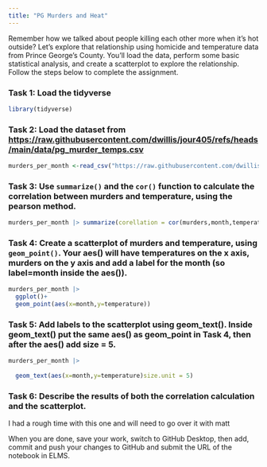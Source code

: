 ```yaml
---
title: "PG Murders and Heat"
---
```


Remember how we talked about people killing each other more when it's hot outside? Let's explore that relationship using homicide and temperature data from Prince George's County. You'll load the data, perform some basic statistical analysis, and create a scatterplot to explore the relationship. Follow the steps below to complete the assignment.

### Task 1: Load the tidyverse
```r
library(tidyverse)
```



### Task 2: Load the dataset from [https://raw.githubusercontent.com/dwillis/jour405/refs/heads/main/data/pg_murder_temps.csv](https://raw.githubusercontent.com/dwillis/jour405/refs/heads/main/data/pg_murder_temps.csv)

```r
murders_per_month <-read_csv("https://raw.githubusercontent.com/dwillis/jour405/refs/heads/main/data/pg_murder_temps.csv")

```


### Task 3: Use `summarize()` and the `cor()` function to calculate the correlation between murders and temperature, using the pearson method.

```r
murders_per_month |> summarize(corellation = cor(murders,month,temperature, method= "pearson"))
```

### Task 4: Create a scatterplot of murders and temperature, using `geom_point()`. Your aes() will have temperatures on the x axis, murders on the y axis and add a label for the month (so label=month inside the aes()).

```r
murders_per_month |>
  ggplot()+
  geom_point(aes(x=month,y=temperature))
```



### Task 5: Add labels to the scatterplot using geom_text(). Inside geom_text() put the same aes() as geom_point in Task 4, then after the aes() add size = 5.

```r
murders_per_month |>
  
  geom_text(aes(x=month,y=temperature)size.unit = 5)

```


### Task 6: Describe the results of both the correlation calculation and the scatterplot.

I had a rough time with this one and will need to go over it with matt

When you are done, save your work, switch to GitHub Desktop, then add, commit and push your changes to GitHub and submit the URL of the notebook in ELMS.

